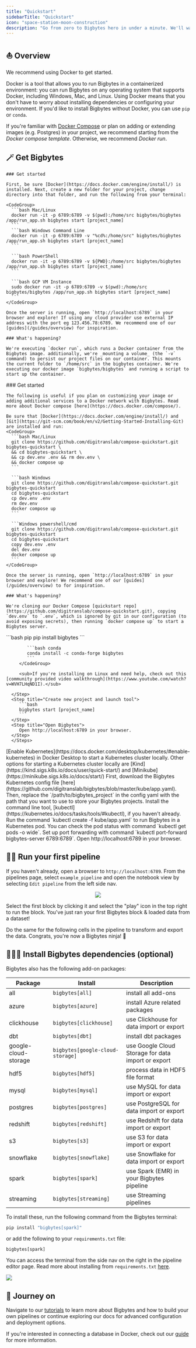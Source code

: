 ```yaml
---
title: "Quickstart"
sidebarTitle: "Quickstart"
icon: "space-station-moon-construction"
description: "Go from zero to Bigbytes hero in under a minute. We'll walk you through installing Bigbytes and running your first pipeline. 🦸‍♀️"
---
```



## ⛵️ Overview

We recommend using Docker to get started.

Docker is a tool that allows you to run Bigbytes in a containerized environment: you can run Bigbytes on any operating system that supports Docker, including Windows, Mac, and Linux. Using Docker means that you don't have to worry about installing dependencies or configuring your environment. If you'd like to install Bigbytes without Docker, you can use `pip` or `conda`.

If you're familiar with [Docker Compose](https://docs.docker.com/compose/) or plan on adding or extending images (e.g. Postgres) in your project, we recommend starting from the _Docker compose template_. Otherwise, we recommend _Docker run_.

## 🪄 Get Bigbytes

<AccordionGroup>
  <Accordion title="Docker" icon="docker">

    ### Get started

    First, be sure [Docker](https://docs.docker.com/engine/install/) is installed. Next, create a new folder for your project, change directory into that folder, and run the following from your terminal:

    <CodeGroup>
      ```bash Mac/Linux
      docker run -it -p 6789:6789 -v $(pwd):/home/src bigbytes/bigbytes /app/run_app.sh bigbytes start [project_name]
      ```
      ```bash Windows Command Line
      docker run -it -p 6789:6789 -v "%cd%:/home/src" bigbytes/bigbytes /app/run_app.sh bigbytes start [project_name]
      ```

      ```bash PowerShell
      docker run -it -p 6789:6789 -v ${PWD}:/home/src bigbytes/bigbytes /app/run_app.sh bigbytes start [project_name]
      ```

      ```bash GCP VM Instance
      sudo docker run -it -p 6789:6789 -v $(pwd):/home/src bigbytes/bigbytes /app/run_app.sh bigbytes start [project_name]
      ```
    </CodeGroup>

    Once the server is running, open `http://localhost:6789` in your browser and explore! If using any cloud provider use external IP address with the port eg 123.456.78:6789. We recommend one of our [guides](/guides/overview) for inspiration.

    ### What's happening?

    We're executing `docker run`, which runs a Docker container from the Bigbytes image. additionally, we're _mounting a volume_ (the `-v` command) to persist our project files on our container. This mounts the current folder to `/home/src` in the bigbytes container. We're executing our docker image `bigbytes/bigbytes` and running a script to start up the container.

  </Accordion>

  <Accordion title="Docker Compose" icon="Docker">
    ### Get started

    The following is useful if you plan on customizing your image or adding additional services to a Docker network with Bigbytes. Read more about Docker compose [here](https://docs.docker.com/compose/).

    Be sure that [Docker](https://docs.docker.com/engine/install/) and [Git](https://git-scm.com/book/en/v2/Getting-Started-Installing-Git) are installed and run:
    <CodeGroup>
      ```bash Mac/Linux
      git clone https://github.com/digitranslab/compose-quickstart.git bigbytes-quickstart \
      && cd bigbytes-quickstart \
      && cp dev.env .env && rm dev.env \
      && docker compose up
      ```

      ```bash Windows
      git clone https://github.com/digitranslab/compose-quickstart.git bigbytes-quickstart
      cd bigbytes-quickstart
      cp dev.env .env
      rm dev.env
      docker compose up
      ```

      ```Windows powershell/cmd
      git clone https://github.com/digitranslab/compose-quickstart.git bigbytes-quickstart
      cd bigbytes-quickstart
      copy dev.env .env
      del dev.env
      docker compose up
      ```
    </CodeGroup>

    Once the server is running, open `http://localhost:6789` in your browser and explore! We recommend one of our [guides](/guides/overview) to for inspiration.

    ### What's happening?

    We're cloning our Docker Compose [quickstart repo](https://github.com/digitranslab/compose-quickstart.git), copying `dev.env` to `.env`, which is ignored by git in our configuration (to avoid exposing secrets), then running `docker compose up` to start a Bigbytes server.

   </Accordion>

   <Accordion title="pip/conda" icon="python">
    <Steps>
      <Step title="Install Bigbytes">
         <CodeGroup>
            ```bash pip
            pip install bigbytes
            ```

            ```bash conda
            conda install -c conda-forge bigbytes
            ```
         </CodeGroup>

         <sub>If you're installing on Linux and need help, check out this [community provided video walkthrough](https://www.youtube.com/watch?v=WVH7LHqND1I).</sub>

      </Step>
      <Step title="Create new project and launch tool">
         ```bash
         bigbytes start [project_name]
         ```
      </Step>
      <Step title="Open Bigbytes">
         Open http://localhost:6789 in your browser.
      </Step>
      </Steps>
   </Accordion>

   <Accordion title="Kubernetes" icon="network-wired">
      <Steps>
        <Step title="Start a Kubernetes cluster locally">
          [Enable Kubernetes](https://docs.docker.com/desktop/kubernetes/#enable-kubernetes) in Docker Desktop to start a Kubernetes cluster locally. Other options for starting a Kubernetes cluster locally are [Kind](https://kind.sigs.k8s.io/docs/user/quick-start/) and [Minikube](https://minikube.sigs.k8s.io/docs/start/)
        </Step>
        <Step title="Download and update Kubernetes config file">
          First, download the Bigbytes Kubernetes config file [here](https://github.com/digitranslab/bigbytes/blob/master/kube/app.yaml).
          Then, replace the `/path/to/bigbytes_project` in the config yaml with the path that you want to use to store your Bigbytes projects.
        </Step>
        <Step title="Run Bigbytes app in Kubernetes cluster">
          Install the command line tool, [kubectl](https://kubernetes.io/docs/tasks/tools/#kubectl), if you haven't already.
          Run the command `kubectl create -f kube/app.yaml` to run Bigbytes in a Kubernetes pod. You can check the pod status with command `kubectl get pods -o wide`.
          Set up port forwarding with command `kubectl port-forward bigbytes-server 6789:6789`.
        </Step>
        <Step title="Open Bigbytes">
          Open http://localhost:6789 in your browser.
        </Step>
      </Steps>
   </Accordion>

   <Accordion title="Cloud" icon="cloud-bolt-moon" defaultOpen>
      <ProBanner
        source="setup"
      />
   </Accordion>
</AccordionGroup>

## 🏃‍♂️ Run your first pipeline

If you haven't already, open a browser to `http://localhost:6789`. From the pipelines page, select `example_pipeline` and open the notebook view by selecting `Edit pipeline` from the left side nav.

<p align="center">
<img src="https://github.com/digitranslab/assets/blob/main/quickstart/open-pipeline.gif?raw=True"/>
</p>

Select the first block by clicking it and select the "play" icon in the top right to run the block. You've just ran your first Bigbytes block & loaded data from a dataset!

<Accordion title="🤔 What's a block?">
<Snippet file="whats-a-block.mdx"/>
</Accordion>

Do the same for the following cells in the pipeline to transform and export the data. Congrats, you're now a Bigbytes ninja! 🥷

## 🧙🏻‍♂️ Install Bigbytes dependencies (optional)

Bigbytes also has the following add-on packages:

| Package              | Install                        | Description                                        |
| -------------------- | ------------------------------ | -------------------------------------------------- |
| all                  | `bigbytes[all]`                 | install all add-ons                                |
| azure                | `bigbytes[azure]`               | install Azure related packages                     |
| clickhouse           | `bigbytes[clickhouse]`          | use Clickhouse for data import or export           |
| dbt                  | `bigbytes[dbt]`                 | install dbt packages                               |
| google-cloud-storage | `bigbytes[google-cloud-storage]`| use Google Cloud Storage for data import or export |
| hdf5                 | `bigbytes[hdf5]`                | process data in HDF5 file format                   |
| mysql                | `bigbytes[mysql]`               | use MySQL for data import or export                |
| postgres             | `bigbytes[postgres]`            | use PostgreSQL for data import or export           |
| redshift             | `bigbytes[redshift]`            | use Redshift for data import or export             |
| s3                   | `bigbytes[s3]`                  | use S3 for data import or export                   |
| snowflake            | `bigbytes[snowflake]`           | use Snowflake for data import or export            |
| spark                | `bigbytes[spark]`               | use Spark (EMR) in your Bigbytes pipeline              |
| streaming            | `bigbytes[streaming]`           | use Streaming pipelines                            |

To install these, run the following command from the Bigbytes terminal:

```bash
pip install "bigbytes[spark]"
```

or add the following to your `requirements.txt` file:

```
bigbytes[spark]
```

You can access the terminal from the side nav on the right in the pipeline editor page. Read more about installing from `requirements.txt` [here](/development/dependencies/requirements).

<Frame>
<img src="https://github.com/digitranslab/assets/blob/main/terminal.png?raw=True"/>
</Frame>

## 🧭 Journey on

Navigate to our [tutorials](/guides/overview) to learn more about Bigbytes and how to build your own pipelines or continue exploring our docs for advanced configuration and deployment options.

If you're interested in connecting a database in Docker, check out our [guide](/guides/docker/connecting-a-database) for more information.
